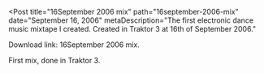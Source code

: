 
<Post
  title="16September 2006 mix"
  path="16september-2006-mix"
  date="September 16, 2006"
  metaDescription="The first electronic dance music mixtape I created. Created
  in Traktor 3 at 16th of September 2006."
>

Download link: 16September 2006 mix.

First mix, done in Traktor 3.

</Post>